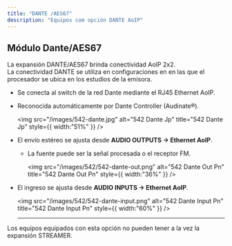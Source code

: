 ```yaml
---
title: "DANTE /AES67"
description: "Equipos com opción DANTE AoIP"
---
```


## Módulo Dante/AES67

La expansión DANTE/AES67 brinda conectividad AoIP 2x2.\
La conectividad DANTE se utiliza en configuraciones en en las que el procesador se ubica en los estudios de la emisora.

- Se conecta al switch de la red Dante mediante el RJ45 Ethernet AoIP.
- Reconocida automáticamente por Dante Controller (Audinate®).

  <img
    src="/images/542-dante.jpg"
    alt="542 Dante Jp"
    title="542 Dante Jp"
    style={{ width:"51%" }}
  />
- El envío estéreo se ajusta desde **AUDIO OUTPUTS → Ethernet AoIP**.
  - La fuente puede ser la señal procesada o el receptor FM.

    <img
      src="/images/542/542-dante-out.png"
      alt="542 Dante Out Pn"
      title="542 Dante Out Pn"
      style={{ width:"36%" }}
    />
- El ingreso se ajusta desde **AUDIO INPUTS → Ethernet AoIP**.

  <img
    src="/images/542/542-dante-input.png"
    alt="542 Dante Input Pn"
    title="542 Dante Input Pn"
    style={{ width:"60%" }}
  />
  
  ---
<Info>
  Los equipos equipados con esta opción no pueden tener a la vez la expansión STREAMER.
</Info>